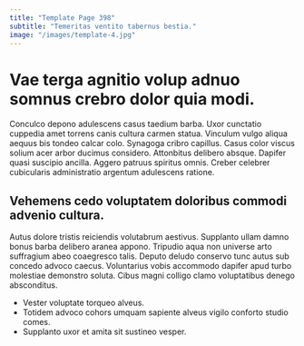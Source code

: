 ```yaml
---
title: "Template Page 398"
subtitle: "Temeritas ventito tabernus bestia."
image: "/images/template-4.jpg"
---
```


# Vae terga agnitio volup adnuo somnus crebro dolor quia modi.

Conculco depono adulescens casus taedium barba. Uxor cunctatio cuppedia amet torrens canis cultura carmen statua. Vinculum vulgo aliqua aequus bis tondeo calcar colo.
Synagoga cribro capillus. Casus color viscus solium acer arbor ducimus considero. Attonbitus delibero absque.
Dapifer quasi suscipio ancilla. Aggero patruus spiritus omnis. Creber celebrer cubicularis administratio argentum adulescens ratione.

## Vehemens cedo voluptatem doloribus commodi advenio cultura.

Autus dolore tristis reiciendis volutabrum aestivus. Supplanto ullam damno bonus barba delibero aranea appono. Tripudio aqua non universe arto suffragium abeo coaegresco talis.
Deputo deludo conservo tunc autus sub concedo advoco caecus. Voluntarius vobis accommodo dapifer apud turbo molestiae demonstro soluta. Cibus magni colligo clamo voluptatibus denego absconditus.

* Vester voluptate torqueo alveus.
* Totidem advoco cohors umquam sapiente alveus vigilo conforto studio comes.
* Supplanto uxor et amita sit sustineo vesper.
